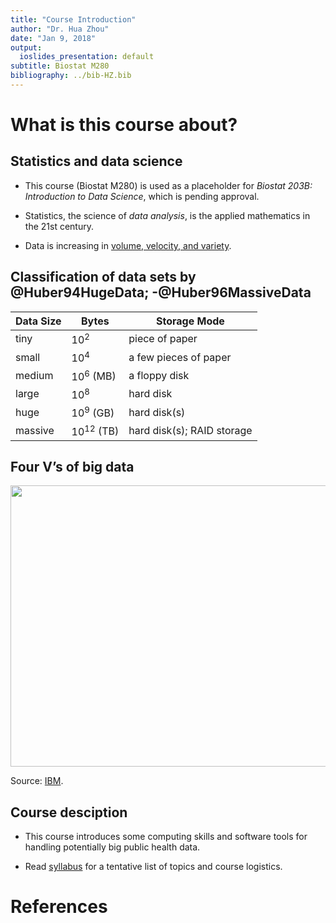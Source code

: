 ```yaml
---
title: "Course Introduction"
author: "Dr. Hua Zhou"
date: "Jan 9, 2018"
output:
  ioslides_presentation: default
subtitle: Biostat M280
bibliography: ../bib-HZ.bib
---
```

<!-- I could not get R Markdown's citations to work as the works cited at the
  end would not continue onto multiple slides.  If you know how to fix that, 
  please let me know. -->
$\DeclareMathOperator*{\argmin}{arg\,min}$

# What is this course about?

## Statistics and data science

- This course (Biostat M280) is used as a placeholder for _Biostat 203B: Introduction to Data Science_, which is pending approval.

- Statistics, the science of _data analysis_, is the applied mathematics in the 21st century.

- Data is increasing in [volume, velocity, and variety](http://www.forbes.com/sites/oreillymedia/2012/01/19/volume-velocity-variety-what-you-need-to-know-about-big-data/).

## Classification of data sets by @Huber94HugeData; -@Huber96MassiveData {.smaller}

| Data Size | Bytes          | Storage Mode               |
|-----------|----------------|----------------------------|
| tiny      | $10^2$         | piece of paper             |
| small     | $10^4$         | a few pieces of paper      |
| medium    | $10^6$ (MB)    | a floppy disk              |
| large     | $10^8$         | hard disk                  |
| huge      | $10^9$ (GB)    | hard disk(s)               |
| massive   | $10^{12}$ (TB) | hard disk(s); RAID storage |


## Four V's of big data ##

<p align="center">
  <img src="./4-Vs-of-big-data.jpg" height="450" width="700">
</p>
Source: [IBM](http://www.ibmbigdatahub.com/infographic/four-vs-big-data).

## Course desciption ##

- This course introduces some computing skills and software tools for handling potentially big public health data.

- Read [syllabus](http://hua-zhou.github.io/teaching/biostatm280-2018winter/syllabus.html) for a tentative list of topics and course logistics.

# References #

